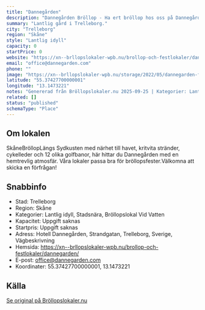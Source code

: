 ```yaml
---
title: "Dannegården"
description: "Dannegården Bröllop - Ha ert bröllop hos oss på Dannegården. Se vår fina Bröllopslokal. Skicka gärna en förfrågan så hjälper vi Er!"
summary: "Lantlig gård i Trelleborg."
city: "Trelleborg"
region: "Skåne"
style: "Lantlig idyll"
capacity: 0
startPrice: 0
website: "https://xn--brllopslokaler-wpb.nu/brollop-och-festlokaler/dannegarden/"
email: "office@dannegarden.com"
phone: ""
image: "https://xn--brllopslokaler-wpb.nu/storage/2022/05/dannegarden-festlokal-trelleborg-skane.webp"
latitude: "55.37427700000001"
longitude: "13.1473221"
notes: "Genererad från Bröllopslokaler.nu 2025-09-25 | Kategorier: Lantlig idyll, Stadsnära, Bröllopslokal Vid Vatten"
related: []
status: "published"
schemaType: "Place"
---
```


## Om lokalen

SkåneBröllopLängs Sydkusten med närhet till havet, kritvita stränder, cykelleder och 12 olika golfbanor, här hittar du Dannegården med en hemtrevlig atmosfär. Våra lokaler passa bra för bröllopsfester.Välkomna att skicka en förfrågan!

## Snabbinfo

- Stad: Trelleborg
- Region: Skåne
- Kategorier: Lantlig idyll, Stadsnära, Bröllopslokal Vid Vatten
- Kapacitet: Uppgift saknas
- Startpris: Uppgift saknas
- Adress: Hotell Dannegården, Strandgatan, Trelleborg, Sverige, Vägbeskrivning
- Hemsida: https://xn--brllopslokaler-wpb.nu/brollop-och-festlokaler/dannegarden/
- E-post: office@dannegarden.com
- Koordinater: 55.37427700000001, 13.1473221

## Källa

[Se original på Bröllopslokaler.nu](https://xn--brllopslokaler-wpb.nu/brollop-och-festlokaler/dannegarden/)

